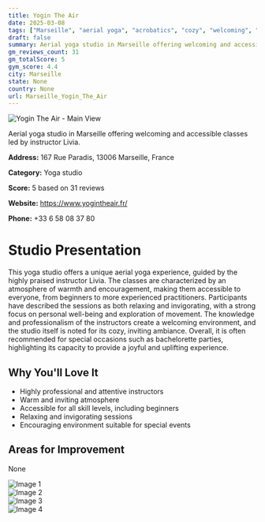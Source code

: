 ```yaml
---
title: Yogin The Air
date: 2025-03-08
tags: ["Marseille", "aerial yoga", "acrobatics", "cozy", "welcoming", "Marseille"]  
draft: false
summary: Aerial yoga studio in Marseille offering welcoming and accessible classes led by instructor Livia.
gm_reviews_count: 31
gm_totalScore: 5
gym_score: 4.4
city: Marseille
state: None
country: None
url: Marseille_Yogin_The_Air
---
```


<div className="aspect-[16/9] relative my-8">
  <img 
    src="https://lh5.googleusercontent.com/p/AF1QipM31hRPVXGZmv-47qJrTW5t7wiWgQwnz6N7BZ8S=w1920-h1080-k-no"
    alt="Yogin The Air - Main View"
    className="object-cover absolute inset-0 w-full h-full rounded-lg"
  />
</div>

Aerial yoga studio in Marseille offering welcoming and accessible classes led by instructor Livia.

**Address:** 167 Rue Paradis, 13006 Marseille, France

**Category:** Yoga studio

**Score:** 5 based on 31 reviews

**Website:** https://www.yogintheair.fr/

**Phone:** +33 6 58 08 37 80

# Studio Presentation

This yoga studio offers a unique aerial yoga experience, guided by the highly praised instructor Livia. The classes are characterized by an atmosphere of warmth and encouragement, making them accessible to everyone, from beginners to more experienced practitioners. Participants have described the sessions as both relaxing and invigorating, with a strong focus on personal well-being and exploration of movement. The knowledge and professionalism of the instructors create a welcoming environment, and the studio itself is noted for its cozy, inviting ambiance. Overall, it is often recommended for special occasions such as bachelorette parties, highlighting its capacity to provide a joyful and uplifting experience.



## Why You'll Love It

- Highly professional and attentive instructors
- Warm and inviting atmosphere
- Accessible for all skill levels, including beginners
- Relaxing and invigorating sessions
- Encouraging environment suitable for special events

## Areas for Improvement

None

<div className="grid grid-cols-1 xl:grid-cols-2 gap-4 my-8">
<div className="aspect-[4/3] relative"><img src="https://lh5.googleusercontent.com/p/AF1QipNa3-dr8vPOhmCag0EWmadiEpzACOEFF935jOG2=w1920-h1080-k-no" alt="Image 1" className="object-cover absolute inset-0 w-full h-full rounded-lg" /></div>
<div className="aspect-[4/3] relative"><img src="https://lh5.googleusercontent.com/p/AF1QipP4tOY6yQNxIVDcS_OCzdwGSjv1EhRcMDutzMrB=w1920-h1080-k-no" alt="Image 2" className="object-cover absolute inset-0 w-full h-full rounded-lg" /></div>
<div className="aspect-[4/3] relative"><img src="https://lh5.googleusercontent.com/p/AF1QipNCTFJ0NsIbhfQC699RLP4rzKiU9Qhftzi9pr8-=w1920-h1080-k-no" alt="Image 3" className="object-cover absolute inset-0 w-full h-full rounded-lg" /></div>
<div className="aspect-[4/3] relative"><img src="https://lh5.googleusercontent.com/p/AF1QipNyFIQw2fFKbvlfQA8Ty5qiBLz39qczUvz3rNhl=w1920-h1080-k-no" alt="Image 4" className="object-cover absolute inset-0 w-full h-full rounded-lg" /></div>
</div>
